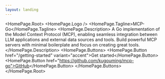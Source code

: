 ```yaml
---
layout: landing
---
```



<HomePage.Root>
  <HomePage.Logo />
  <HomePage.Tagline>MCP-Go</HomePage.Tagline>
  <HomePage.Description>
    A Go implementation of the Model Context Protocol (MCP), enabling seamless integration between LLM applications and external data sources and tools. Build powerful MCP servers with minimal boilerplate and focus on creating great tools.
  </HomePage.Description>
  <HomePage.Buttons>
    <HomePage.Button href="/getting-started" variant="accent">Get started</HomePage.Button>
    <HomePage.Button href="https://github.com/kugouming/mcp-go">GitHub</HomePage.Button>
  </HomePage.Buttons>
</HomePage.Root>